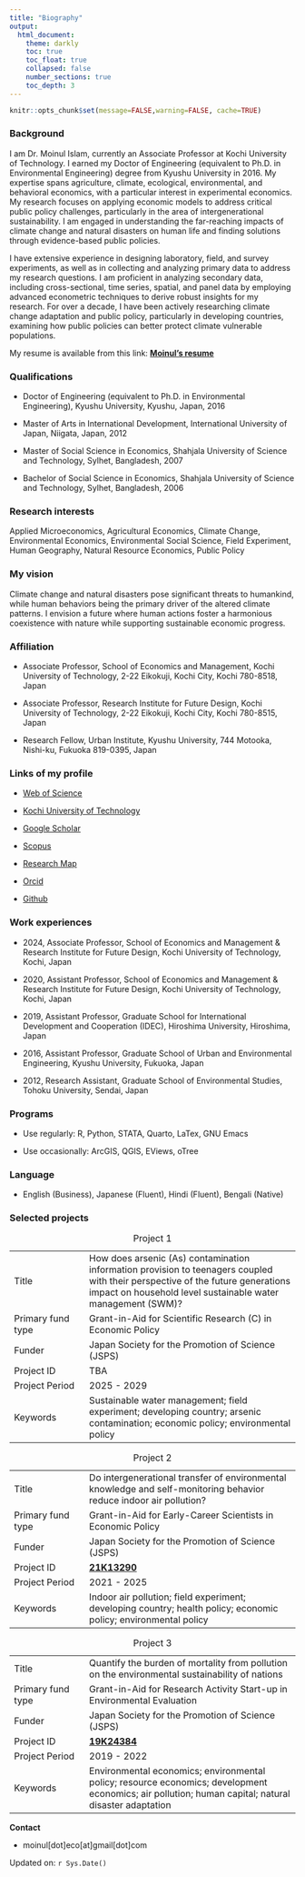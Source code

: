 ```yaml
---
title: "Biography"
output:
  html_document:
    theme: darkly
    toc: true
    toc_float: true
    collapsed: false
    number_sections: true
    toc_depth: 3
---
```


```r
knitr::opts_chunk$set(message=FALSE,warning=FALSE, cache=TRUE)
```

### Background

I am Dr. Moinul Islam, currently an Associate Professor at Kochi University of Technology. I earned my Doctor of Engineering (equivalent to Ph.D. in Environmental Engineering) degree from Kyushu University in 2016. My expertise spans agriculture, climate, ecological, environmental, and behavioral economics, with a particular interest in experimental economics. My research focuses on applying economic models to address critical public policy challenges, particularly in the area of intergenerational sustainability. I am engaged in understanding the far-reaching impacts of climate change and natural disasters on human life and finding solutions through evidence-based public policies.

I have extensive experience in designing laboratory, field, and survey experiments, as well as in collecting and analyzing primary data to address my research questions. I am proficient in analyzing secondary data, including cross-sectional, time series, spatial, and panel data by employing advanced econometric techniques to derive robust insights for my research. For over a decade, I have been actively researching climate change adaptation and public policy, particularly in developing countries, examining how public policies can better protect climate vulnerable populations.

My resume is available from this link: [**Moinul's resume**](https://moineco.github.io/moinul_resume/moinul_resume.pdf)

### Qualifications

-   Doctor of Engineering (equivalent to Ph.D. in Environmental Engineering), Kyushu University, Kyushu, Japan, 2016

-   Master of Arts in International Development, International University of Japan, Niigata, Japan, 2012

-   Master of Social Science in Economics, Shahjala University of Science and Technology, Sylhet, Bangladesh, 2007

-   Bachelor of Social Science in Economics, Shahjala University of Science and Technology, Sylhet, Bangladesh, 2006

### Research interests

Applied Microeconomics, Agricultural Economics, Climate Change, Environmental Economics, Environmental Social Science, Field Experiment, Human Geography, Natural Resource Economics, Public Policy

### My vision

Climate change and natural disasters pose significant threats to humankind, while human behaviors being the primary driver of the altered climate patterns. I envision a future where human actions foster a harmonious coexistence with nature while supporting sustainable economic progress.

### Affiliation

-   Associate Professor, School of Economics and Management, Kochi University of Technology, 2-22 Eikokuji, Kochi City, Kochi 780-8518, Japan

-   Associate Professor, Research Institute for Future Design, Kochi University of Technology, 2-22 Eikokuji, Kochi City, Kochi 780-8515, Japan

-   Research Fellow, Urban Institute, Kyushu University, 744 Motooka, Nishi-ku, Fukuoka 819-0395, Japan

### Links of my profile

-   [Web of Science](https://www.webofscience.com/wos/author/record/M-9369-2019)

-   [Kochi University of Technology](https://www.kochi-tech.ac.jp/profile/ja/islam-moinul.html)

-   [Google Scholar](https://scholar.google.co.jp/citations?user=UTZTmJ0AAAAJ&hl=en)

-   [Scopus](https://www.scopus.com/authid/detail.uri?authorId=55348122400)

-   [Research Map](https://researchmap.jp/moinul/?lang=english)

-   [Orcid](https://orcid.org/0000-0002-0309-3156)

-   [Github](https://github.com/moineco)

### Work experiences

-   2024, Associate Professor, School of Economics and Management & Research Institute for Future Design, Kochi University of Technology, Kochi, Japan

-   2020, Assistant Professor, School of Economics and Management & Research Institute for Future Design, Kochi University of Technology, Kochi, Japan

-   2019, Assistant Professor, Graduate School for International Development and Cooperation (IDEC), Hiroshima University, Hiroshima, Japan

-   2016, Assistant Professor, Graduate School of Urban and Environmental Engineering, Kyushu University, Fukuoka, Japan

-   2012, Research Assistant, Graduate School of Environmental Studies, Tohoku University, Sendai, Japan

### Programs

-   Use regularly: R, Python, STATA, Quarto, LaTex, GNU Emacs

-   Use occasionally: ArcGIS, QGIS, EViews, oTree

### Language

-   English (Business), Japanese (Fluent), Hindi (Fluent), Bengali (Native)

### Selected projects

::: {#tbl-panel layout-ncol="2"}
|  |  |
|-------------------|-----------------------------------------------------|
| Title | How does arsenic (As) contamination information provision to teenagers coupled with their perspective of the future generations impact on household level sustainable water management (SWM)? |
| Primary fund type | Grant-in-Aid for Scientific Research (C) in Economic Policy |
| Funder | Japan Society for the Promotion of Science (JSPS) |
| Project ID | TBA |
| Project Period | 2025 - 2029 |
| Keywords | Sustainable water management; field experiment; developing country; arsenic contamination; economic policy; environmental policy |

: Project 1

|  |  |
|-------------------|-----------------------------------------------------|
| Title | Do intergenerational transfer of environmental knowledge and self-monitoring behavior reduce indoor air pollution? |
| Primary fund type | Grant-in-Aid for Early-Career Scientists in Economic Policy |
| Funder | Japan Society for the Promotion of Science (JSPS) |
| Project ID | [**21K13290**](https://kaken.nii.ac.jp/en/grant/KAKENHI-PROJECT-21K13290/) |
| Project Period | 2021 - 2025 |
| Keywords | Indoor air pollution; field experiment; developing country; health policy; economic policy; environmental policy |

: Project 2

|  |  |
|-------------------|-----------------------------------------------------|
| Title | Quantify the burden of mortality from pollution on the environmental sustainability of nations |
| Primary fund type | Grant-in-Aid for Research Activity Start-up in Environmental Evaluation |
| Funder | Japan Society for the Promotion of Science (JSPS) |
| Project ID | [**19K24384**](https://kaken.nii.ac.jp/en/grant/KAKENHI-PROJECT-19K24384/) |
| Project Period | 2019 - 2022 |
| Keywords | Environmental economics; environmental policy; resource economics; development economics; air pollution; human capital; natural disaster adaptation |

: Project 3
:::

**Contact**

-   moinul[dot]eco[at]gmail[dot]com

Updated on: `r Sys.Date()`
